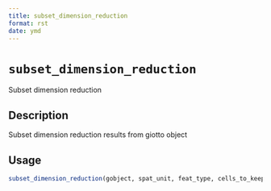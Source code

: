 ```yaml
--- 
title: subset_dimension_reduction 
format: rst 
date: ymd 
--- 
```

# `subset_dimension_reduction`

Subset dimension reduction


## Description

Subset dimension reduction results from giotto object


## Usage

```r
subset_dimension_reduction(gobject, spat_unit, feat_type, cells_to_keep)
```


